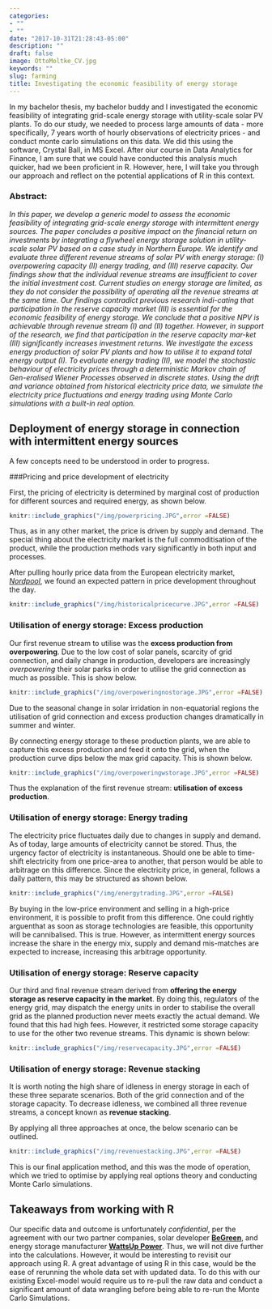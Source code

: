 ```yaml
---
categories:
- ""
- ""
date: "2017-10-31T21:28:43-05:00"
description: ""
draft: false
image: OttoMoltke_CV.jpg
keywords: ""
slug: farming
title: Investigating the economic feasibility of energy storage
---
```


In my bachelor thesis, my bachelor buddy and I investigated the economic feasibility of integrating grid-scale energy storage with utility-scale solar PV plants. To do our study, we needed to process large amounts of data - more specifically, 7 years worth of hourly observations of electricity prices - and conduct monte carlo simulations on this data. We did this using the software, Crystal Ball, in MS Excel. After oiur course in Data Analytics for Finance, I am sure that we could have conducted this analysis much quicker, had we been proficient in R. However, here, I will take you through our approach and reflect on the potential applications of R in this context.

### Abstract:
*In this paper, we develop a generic model to assess the economic feasibility of integrating grid-scale energy storage with intermittent energy sources. The paper concludes a positive impact on the financial return on investments by integrating a flywheel energy storage solution in utility-scale solar PV based on a case study in Northern Europe. We identify and evaluate three different revenue streams of solar PV with energy storage:*
*(I) overpowering capacity*
*(II) energy trading, and* 
*(III) reserve capacity.*
*Our findings show that the individual revenue streams are insufficient to cover the initial investment cost. Current studies on energy storage are limited, as they do not consider the possibility of operating all the revenue streams at the same time. Our findings contradict previous research indi-cating that participation in the reserve capacity market (III) is essential for the economic feasibility of energy storage. We conclude that a positive NPV is achievable through revenue stream (I) and (II) together. However, in support of the research, we find that participation in the reserve capacity mar-ket (III) significantly increases investment returns. We investigate the excess energy production of solar PV plants and how to utilise it to expand total energy output (I). To evaluate energy trading (II), we model the stochastic behaviour of electricity prices through a deterministic Markov chain of Gen-eralised Wiener Processes observed in discrete states. Using the drift and variance obtained from historical electricity price data, we simulate the electricity price fluctuations and energy trading using Monte Carlo simulations with a built-in real option.*

## Deployment of energy storage in connection with intermittent energy sources

A few concepts need to be understood in order to progress. 

###Pricing and price development of electricity

First, the pricing of electricity is determined by marginal cost of production for different sources and required energy, as shown below.

```r
knitr::include_graphics("/img/powerpricing.JPG",error =FALSE)
```

Thus, as in any other market, the price is driven by supply and demand. The special thing about the electricity market is the full commoditisation of the product, while the production methods vary significantly in both input and processes. 

After pulling hourly price data from the European electricity market, [*Nordpool*](https://www.nordpoolgroup.com/), we found an expected pattern in price development throughout the day.

```r
knitr::include_graphics("/img/historicalpricecurve.JPG",error =FALSE)
```

### Utilisation of energy storage: Excess production

Our first revenue stream to utilise was the **excess production from overpowering**. Due to the low cost of solar panels, scarcity of grid connection, and daily change in production, developers are increasingly *overpowering* their solar parks in order to utilise the grid connection as much as possible. This is show below.

```r
knitr::include_graphics("/img/overpoweringnostorage.JPG",error =FALSE)
```

Due to the seasonal change in solar irridation in non-equatorial regions the utilisation of grid connection and excess production changes dramatically in summer and winter.

By connecting energy storage to these production plants, we are able to capture this excess production and feed it onto the grid, when the production curve dips below the max grid capacity. This is shown below.

```r
knitr::include_graphics("/img/overpoweringwstorage.JPG",error =FALSE)
```

Thus the explanation of the first revenue stream: **utilisation of excess production**.

### Utilisation of energy storage: Energy trading

The electricity price fluctuates daily due to changes in supply and demand. As of today, large amounts of electricity cannot be stored. Thus, the urgency factor of electricity is instantaneous. Should one be able to time-shift electricity from one price-area to another, that person would be able to arbitrage on this difference. Since the electricity price, in general, follows a daily pattern, this may be structured as shown below.

```r
knitr::include_graphics("/img/energytrading.JPG",error =FALSE)
```

By buying in the low-price environment and selling in a high-price environment, it is possible to profit from this difference. One could rightly arguenthat as soon as storage technologies are feasible, this opportunity will be cannibalised. This is true. However, as intermittent energy sources increase the share in the energy mix, supply and demand mis-matches are expected to increase, increasing this arbitrage opportunity.

### Utilisation of energy storage: Reserve capacity

Our third and final revenue stream derived from **offering the energy storage as reserve capacity in the market**. By doing this, regulators of the energy grid, may dispatch the energy units in order to stabilise the overall grid as the planned production never meets exactly the actual demand. We found that this had high fees. However, it restricted some storage capacity to use for the other two revenue streams. This dynamic is shown below:

```r
knitr::include_graphics("/img/reservecapacity.JPG",error =FALSE)
```

### Utilisation of energy storage: Revenue stacking

It is worth noting the high share of idleness in energy storage in each of these three separate scenarios. Both of the grid connection and of the storage capacity. To decrease idleness, we combined all three revenue streams, a concept known as **revenue stacking**.

By applying all three approaches at once, the below scenario can be outlined.

```r
knitr::include_graphics("/img/revenuestacking.JPG",error =FALSE)
```

This is our final application method, and this was the mode of operation, which we tried to optimise by applying real options theory and conducting Monte Carlo simulations.

## Takeaways from working with R
Our specific data and outcome is unfortunately *confidential*, per the agreement with our two partner companies, solar developer [**BeGreen**](https://www.begreen.dk/en), and energy storage manufacturer [**WattsUp Power**](https://wattsuppower.com/). Thus, we will not dive further into the calculations. However, it would be interesting to revisit our approach using R. A great advantage of using R in this case, would be the ease of rerunning the whole data set with updated data. To do this with our existing Excel-model would require us to re-pull the raw data and conduct a significant amount of data wrangling before being able to re-run the Monte Carlo Simulations. 
